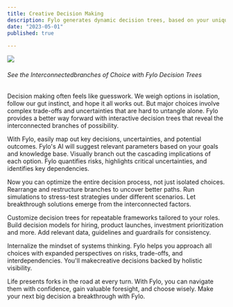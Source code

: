 ```yaml
---
title: Creative Decision Making
description: Fylo generates dynamic decision trees, based on your unique thought processes and information inputs. These decision trees enable you to make creative, informed decisions, with full awareness of the interdependencies of each choice. With Fylo, you can create better outcomes, by visualizing and optimizing your decision making process."
date: "2023-05-01"
published: true
  
---
```



![](/assets/decision_making.png)

######  See the Interconnectedbranches of Choice with Fylo Decision Trees

Decision making often feels like guesswork. We weigh options in isolation, follow our gut instinct, and hope it all works out. But major choices involve complex trade-offs and uncertainties that are hard to untangle alone. Fylo provides a better way forward with interactive decision trees that reveal the interconnected branches of possibility.

With Fylo, easily map out key decisions, uncertainties, and potential outcomes. Fylo's AI will suggest relevant parameters based on your goals and knowledge base. Visually branch out the cascading implications of each option. Fylo quantifies risks, highlights critical uncertainties, and identifies key dependencies.

Now you can optimize the entire decision process, not just isolated choices. Rearrange and restructure branches to uncover better paths. Run simulations to stress-test strategies under different scenarios. Let breakthrough solutions emerge from the interconnected factors.

Customize decision trees for repeatable frameworks tailored to your roles. Build decision models for hiring, product launches, investment prioritization and more. Add relevant data, guidelines and guardrails for consistency.

Internalize the mindset of systems thinking. Fylo helps you approach all choices with expanded perspectives on risks, trade-offs, and interdependencies. You'll makecreative decisions backed by holistic visibility.

Life presents forks in the road at every turn. With Fylo, you can navigate them with confidence, gain valuable foresight, and choose wisely. Make your next big decision a breakthrough with Fylo.